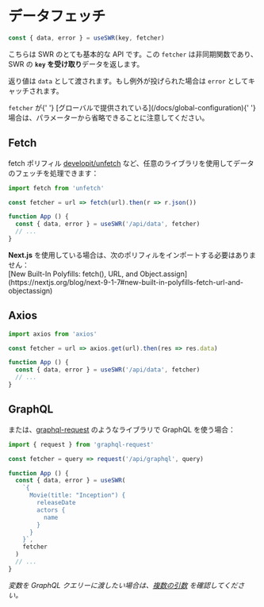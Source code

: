 
# データフェッチ

```js
const { data, error } = useSWR(key, fetcher)
```

こちらは SWR のとても基本的な API です。この `fetcher` は非同期関数であり、SWR の **`key` を受け取り**データを返します。

返り値は `data` として渡されます。もし例外が投げられた場合は `error` としてキャッチされます。

<Callout emoji="💡">
  <code>fetcher</code> が{' '}
  [グローバルで提供されている](/docs/global-configuration){' '}
  場合は、パラメーターから省略できることに注意してください。
</Callout>

## Fetch

fetch ポリフィル [developit/unfetch](https://github.com/developit/unfetch) など、任意のライブラリを使用してデータのフェッチを処理できます：

```js
import fetch from 'unfetch'

const fetcher = url => fetch(url).then(r => r.json())

function App () {
  const { data, error } = useSWR('/api/data', fetcher)
  // ...
}
```

<Callout emoji="💡">
  <strong>Next.js</strong> を使用している場合は、次のポリフィルをインポートする必要はありません：<br/>
  [New Built-In Polyfills: fetch(), URL, and Object.assign](https://nextjs.org/blog/next-9-1-7#new-built-in-polyfills-fetch-url-and-objectassign)
</Callout>

## Axios

```js
import axios from 'axios'

const fetcher = url => axios.get(url).then(res => res.data)

function App () {
  const { data, error } = useSWR('/api/data', fetcher)
  // ...
}
```

## GraphQL

または、[graphql-request](https://github.com/prisma-labs/graphql-request) のようなライブラリで GraphQL を使う場合：

```js
import { request } from 'graphql-request'

const fetcher = query => request('/api/graphql', query)

function App () {
  const { data, error } = useSWR(
    `{
      Movie(title: "Inception") {
        releaseDate
        actors {
          name
        }
      }
    }`,
    fetcher
  )
  // ...
}
```

_変数を GraphQL クエリーに渡したい場合は、[複数の引数](/docs/arguments) を確認してください。_
